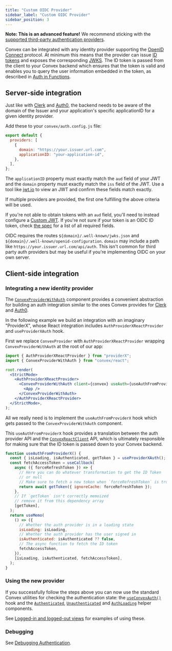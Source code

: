 ```yaml
---
title: "Custom OIDC Provider"
sidebar_label: "Custom OIDC Provider"
sidebar_position: 3
---
```


**Note: This is an advanced feature!** We recommend sticking with the
[supported third-party authentication providers](/auth.mdx).

Convex can be integrated with any identity provider supporting the
[OpenID Connect](https://openid.net/connect/) protocol. At minimum this means
that the provider can issue
[ID tokens](https://openid.net/specs/openid-connect-core-1_0.html#IDToken) and
exposes the corresponding
[JWKS](https://auth0.com/docs/secure/tokens/json-web-tokens/json-web-key-sets).
The ID token is passed from the client to your Convex backend which ensures that
the token is valid and enables you to query the user information embedded in the
token, as described in [Auth in Functions](/auth/functions-auth.mdx).

## Server-side integration

Just like with [Clerk](/auth/clerk.mdx) and [Auth0](/auth/auth0.mdx), the
backend needs to be aware of the domain of the Issuer and your application's
specific applicationID for a given identity provider.

Add these to your `convex/auth.config.js` file:

```js noDialect title="convex/auth.config.js"
export default {
  providers: [
    {
      domain: "https://your.issuer.url.com",
      applicationID: "your-application-id",
    },
  ],
};
```

The `applicationID` property must exactly match the `aud` field of your JWT and
the `domain` property must exactly match the `iss` field of the JWT. Use a tool
like [jwt.io](https://jwt.io/) to view an JWT and confirm these fields match
exactly.

If multiple providers are provided, the first one fulfilling the above criteria
will be used.

If you're not able to obtain tokens with an `aud` field, you'll need to instead
configure a [Custom JWT](/auth/advanced/custom-jwt.mdx). If you're not sure if
your token is an OIDC ID token, check
[the spec](https://openid.net/specs/openid-connect-core-1_0-final.html#rfc.section.2)
for a list of all required fields.

OIDC requires the routes `${domain}/.well-known/jwks.json` and
`${domain}/.well-known/openid-configuration`. `domain` may include a path like
`https://your.issuer.url.com/api/auth`. This isn't common for third party auth
providers but may be useful if you're implementing OIDC on your own server.

## Client-side integration

### Integrating a new identity provider

The [`ConvexProviderWithAuth`](/api/modules/react#ConvexProviderWithAuth)
component provides a convenient abstraction for building an auth integration
similar to the ones Convex provides for [Clerk](/auth/clerk.mdx) and
[Auth0](/auth/auth0.mdx).

In the following example we build an integration with an imaginary "ProviderX",
whose React integration includes `AuthProviderXReactProvider` and
`useProviderXAuth` hook.

First we replace `ConvexProvider` with `AuthProviderXReactProvider` wrapping
`ConvexProviderWithAuth` at the root of our app:

```jsx title="src/index.js"
import { AuthProviderXReactProvider } from "providerX";
import { ConvexProviderWithAuth } from "convex/react";

root.render(
  <StrictMode>
    <AuthProviderXReactProvider>
      <ConvexProviderWithAuth client={convex} useAuth={useAuthFromProviderX}>
        <App />
      </ConvexProviderWithAuth>
    </AuthProviderXReactProvider>
  </StrictMode>,
);
```

All we really need is to implement the `useAuthFromProviderX` hook which gets
passed to the `ConvexProviderWithAuth` component.

This `useAuthFromProviderX` hook provides a translation between the auth
provider API and the [`ConvexReactClient`](/api/classes/react.ConvexReactClient)
API, which is ultimately responsible for making sure that the ID token is passed
down to your Convex backend.

```jsx title="src/ConvexProviderWithProviderX.js"
function useAuthFromProviderX() {
  const { isLoading, isAuthenticated, getToken } = useProviderXAuth();
  const fetchAccessToken = useCallback(
    async ({ forceRefreshToken }) => {
      // Here you can do whatever transformation to get the ID Token
      // or null
      // Make sure to fetch a new token when `forceRefreshToken` is true
      return await getToken({ ignoreCache: forceRefreshToken });
    },
    // If `getToken` isn't correctly memoized
    // remove it from this dependency array
    [getToken],
  );
  return useMemo(
    () => ({
      // Whether the auth provider is in a loading state
      isLoading: isLoading,
      // Whether the auth provider has the user signed in
      isAuthenticated: isAuthenticated ?? false,
      // The async function to fetch the ID token
      fetchAccessToken,
    }),
    [isLoading, isAuthenticated, fetchAccessToken],
  );
}
```

### Using the new provider

If you successfully follow the steps above you can now use the standard Convex
utilities for checking the authentication state: the
[`useConvexAuth()`](/api/modules/react#useconvexauth) hook and the
[`Authenticated`](/api/modules/react#authenticated),
[`Unauthenticated`](/api/modules/react#authenticated) and
[`AuthLoading`](/api/modules/react#authloading) helper components.

See
[Logged-in and logged-out views](/auth/clerk.mdx#logged-in-and-logged-out-views)
for examples of using these.

### Debugging

See [Debugging Authentication](/auth/debug.mdx).

<StackPosts query="authentication" />
